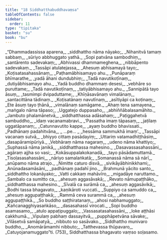 ```yaml
---
title: "18 Siddhatthabuddhavaṃsa"
tableOfContents: false
sidebar:
  order: 11
type: "tipitaka"
basket: "su"
book: "bu"
---
```



<DynamicBreadcrumb />

<Division number="1" book="bu" bookNo="21" page="338">

<Paragraph number="748" type="verses" book="bu">
_“Dhammadassissa aparena,_  
_siddhattho nāma nāyako;_  
_Nihanitvā tamaṃ sabbaṃ,_  
_sūriyo abbhuggato yathā._  

</Paragraph>

</Division>
<Division number="2" book="bu" bookNo="21" page="338">

<Paragraph number="749" type="verses" book="bu">
_Sopi patvāna sambodhiṃ,_  
_santārento sadevakaṃ;_  
_Abhivassi dhammameghena,_  
_nibbāpento sadevakaṃ._  

</Paragraph>

</Division>
<Division number="3" book="bu" bookNo="21" page="339">

<Paragraph number="750" type="verses" book="bu">
_Tassāpi atulatejassa,_  
_Ahesuṃ abhisamayā tayo;_  
_Koṭisatasahassānaṃ,_  
_Paṭhamābhisamayo ahu._  

</Paragraph>

</Division>
<Division number="4" book="bu" bookNo="21" page="339">

<Paragraph number="751" type="verses" book="bu">
_Punāparaṃ bhīmarathe,_  
_yadā āhani dundubhiṃ;_  
_Tadā navutikoṭīnaṃ,_  
_dutiyābhisamayo ahu._  

</Paragraph>

</Division>
<Division number="5" book="bu" bookNo="21" page="339">

<Paragraph number="752" type="verses" book="bu">
_Yadā buddho dhammaṃ desesi,_  
_vebhāre so puruttame;_  
_Tadā navutikoṭīnaṃ,_  
_tatiyābhisamayo ahu._  

</Paragraph>

</Division>
<Division number="6" book="bu" bookNo="21" page="339">

<Paragraph number="753" type="verses" book="bu">
_Sannipātā tayo āsuṃ,_  
_tasmimpi dvipaduttame;_  
_Khīṇāsavānaṃ vimalānaṃ,_  
_santacittāna tādinaṃ._  

</Paragraph>

</Division>
<Division number="7" book="bu" bookNo="21" page="339">

<Paragraph number="754" type="verses" book="bu">
_Koṭisatānaṃ navutīnaṃ,_  
_asītiyāpi ca koṭinaṃ;_  
_Ete āsuṃ tayo ṭhānā,_  
_vimalānaṃ samāgame._  

</Paragraph>

</Division>
<Division number="8" book="bu" bookNo="21" page="339">

<Paragraph number="755" type="verses" book="bu">
_Ahaṃ tena samayena,_  
_maṅgalo nāma tāpaso;_  
_Uggatejo duppasaho,_  
_abhiññābalasamāhito._  

</Paragraph>

</Division>
<Division number="9" book="bu" bookNo="21" page="339">

<Paragraph number="756" type="verses" book="bu">
_Jambuto phalamānetvā,_  
_siddhatthassa adāsahaṃ;_  
_Paṭiggahetvā sambuddho,_  
_idaṃ vacanamabravi._  

</Paragraph>

</Division>
<Division number="10" book="bu" bookNo="21" page="339">

<Paragraph number="757" type="verses" book="bu">
_‘Passatha imaṃ tāpasaṃ,_  
_jaṭilaṃ uggatāpanaṃ;_  
_Catunnavutito kappe,_  
_ayaṃ buddho bhavissati._  

</Paragraph>

</Division>
<Division number="11" book="bu" bookNo="21" page="339">

<Paragraph number="758" type="verses" book="bu">
_Padhānaṃ padahitvāna,_  
_ …pe… _  
_hessāma sammukhā imaṃ’._  

</Paragraph>

</Division>
<Division number="12" book="bu" bookNo="21" page="339">

<Paragraph number="759" type="verses" book="bu">
_Tassāpi vacanaṃ sutvā,_  
_bhiyyo cittaṃ pasādayiṃ;_  
_Uttariṃ vatamadhiṭṭhāsiṃ,_  
_dasapāramipūriyā._  

</Paragraph>

</Division>
<Division number="13" book="bu" bookNo="21" page="339">

<Paragraph number="760" type="verses" book="bu">
_Vebhāraṃ nāma nagaraṃ,_  
_udeno nāma khattiyo;_  
_Suphassā nāma janikā,_  
_siddhatthassa mahesino._  

</Paragraph>

</Division>
<Division number="14" book="bu" bookNo="21" page="339">

<Paragraph number="761" type="verses" book="bu">
_Dasavassasahassāni,_  
_agāraṃ ajjha so vasi;_  
_Kokāsuppalakokanadā,_  
_tayo pāsādamuttamā._  

</Paragraph>

</Division>
<Division number="15" book="bu" bookNo="21" page="339">

<Paragraph number="762" type="verses" book="bu">
_Tisoḷasasahassāni,_  
_nāriyo samalaṅkatā;_  
_Somanassā nāma sā nārī,_  
_anūpamo nāma atrajo._  

</Paragraph>

</Division>
<Division number="16" book="bu" bookNo="21" page="339">

<Paragraph number="763" type="verses" book="bu">
_Nimitte caturo disvā,_  
_sivikāyābhinikkhami;_  
_Anūnadasamāsāni,_  
_padhānaṃ padahī jino._  

</Paragraph>

</Division>
<Division number="17" book="bu" bookNo="21" page="340">

<Paragraph number="764" type="verses" book="bu">
_Brahmunā yācito santo,_  
_siddhattho lokanāyako;_  
_Vatti cakkaṃ mahāvīro,_  
_migadāye naruttamo._  

</Paragraph>

</Division>
<Division number="18" book="bu" bookNo="21" page="340">

<Paragraph number="765" type="verses" book="bu">
_Sambalo ca sumitto ca,_  
_ahesuṃ aggasāvakā;_  
_Revato nāmupaṭṭhāko,_  
_siddhatthassa mahesino._  

</Paragraph>

</Division>
<Division number="19" book="bu" bookNo="21" page="340">

<Paragraph number="766" type="verses" book="bu">
_Sīvalā ca surāmā ca,_  
_ahesuṃ aggasāvikā;_  
_Bodhi tassa bhagavato,_  
_kaṇikāroti vuccati._  

</Paragraph>

</Division>
<Division number="20" book="bu" bookNo="21" page="340">

<Paragraph number="767" type="verses" book="bu">
_Suppiyo ca samuddo ca,_  
_ahesuṃ aggupaṭṭhakā;_  
_Rammā ceva surammā ca,_  
_ahesuṃ aggupaṭṭhikā._  

</Paragraph>

</Division>
<Division number="21" book="bu" bookNo="21" page="340">

<Paragraph number="768" type="verses" book="bu">
_So buddho saṭṭhiratanaṃ,_  
_ahosi nabhamuggato;_  
_Kañcanagghiyasaṅkāso,_  
_dasasahassī virocati._  

</Paragraph>

</Division>
<Division number="22" book="bu" bookNo="21" page="340">

<Paragraph number="769" type="verses" book="bu">
_Sopi buddho asamasamo,_  
_atulo appaṭipuggalo;_  
_Vassasatasahassāni,_  
_loke aṭṭhāsi cakkhumā._  

</Paragraph>

</Division>
<Division number="23" book="bu" bookNo="21" page="340">

<Paragraph number="770" type="verses" book="bu">
_Vipulaṃ pabhaṃ dassayitvā,_  
_pupphāpetvāna sāvake;_  
_Vilāsetvā samāpatyā,_  
_nibbuto so sasāvako._  

</Paragraph>

</Division>
<Division number="24" book="bu" bookNo="21" page="340">

<Paragraph number="771" type="verses" book="bu">
_Siddhattho munivaro buddho,_  
_Anomārāmamhi nibbuto;_  
_Tatthevassa thūpavaro,_  
_Catuyojanamuggato”ti. (753)_  


</Paragraph>
</Division>

<Paragraph number="772" type="center" book="bu">
Siddhatthassa bhagavato vaṃso soḷasamo.
</Paragraph>